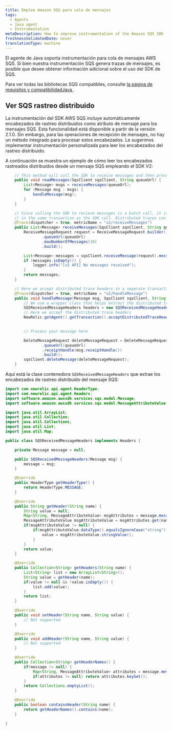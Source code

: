 ```yaml
---
title: Emplee Amazon SQS para cola de mensajes
tags:
  - Agents
  - Java agent
  - Instrumentation
metaDescription: How to improve instrumentation of the Amazon SQS SDK for Java applications using New Relic's APM
freshnessValidatedDate: never
translationType: machine
---
```


El agente de Java soporta instrumentación para cola de mensajes AWS SQS. Si bien nuestra instrumentación SQS genera trazas de mensajes, es posible que desee obtener información adicional sobre el uso del SDK de SQS.

Para ver todas las bibliotecas SQS compatibles, consulte [la página de requisitos y compatibilidadJava ](/docs/agents/java-agent/getting-started/compatibility-requirements-java-agent).

## Ver SQS rastreo distribuido

La instrumentación del SDK AWS SQS incluye automáticamente encabezados de rastreo distribuidos como atributo de mensaje para los mensajes SQS. Esta funcionalidad está disponible a partir de la versión 2.1.0. Sin embargo, para las operaciones de recepción de mensajes, no hay un método integrado para procesar estos encabezados. Le sugerimos implementar instrumentación personalizada para leer los encabezados del rastreo distribuido.

A continuación se muestra un ejemplo de cómo leer los encabezados rastreados distribuidos desde un mensaje SQS empleando el SDK V2:

```java
	// This method will call the SDK to receive messages and then process them
    public void readMessages(SqsClient sqsClient, String queueUrl) {
        List<Message> msgs = receiveMessages(queueUrl);
        for (Message msg : msgs) {
            handleMessage(msg);
        }
    }

    // Since calling the SDK to recieve messages is a batch call, it is not recommended to accept distributed trace headers
    // in the same transaction as the SDK call. Distributed traces can only have one parent span.
    @Trace(dispatcher = true, metricName = "v2/receiveMessages")
    public List<Message> receiveMessages(SqsClient sqsClient, String queueUrl) {
        ReceiveMessageRequest request = ReceiveMessageRequest.builder()
                .queueUrl(queueUrl)
                .maxNumberOfMessages(10)
                .build();

        List<Message> messages = sqsClient.receiveMessage(request).messages();
        if (messages.isEmpty()) {
            logger.info("[v2 API] No messages received");
        }
        return messages;
    }

    // Here we accept distributed trace headers in a seperate transaction from the SDK call.
    @Trace(dispatcher = true, metricName = "v2/handleMessage")
    public void handleMessage(Message msg, SqsClient sqsClient, String queueUrl) {
        // We use a wrapper class that helps extract the distributed trace headers
        SQSReceivedMessageHeaders headers = new SQSReceivedMessageHeaders(msg);
        // Here we accept the distributed trace headers
        NewRelic.getAgent().getTransaction().acceptDistributedTraceHeaders(TransportType.Other, headers);
        

        // Process your message here

        DeleteMessageRequest deleteMessageRequest = DeleteMessageRequest.builder()
                .queueUrl(queueUrl)
                .receiptHandle(msg.receiptHandle())
                .build();
        sqsClient.deleteMessage(deleteMessageRequest);
    }
```

Aquí está la clase contenedora `SQSReceivedMessageHeaders` que extrae los encabezados de rastreo distribuido del mensaje SQS:

```java
import com.newrelic.api.agent.HeaderType;
import com.newrelic.api.agent.Headers;
import software.amazon.awssdk.services.sqs.model.Message;
import software.amazon.awssdk.services.sqs.model.MessageAttributeValue;

import java.util.ArrayList;
import java.util.Collection;
import java.util.Collections;
import java.util.List;
import java.util.Map;

public class SQSReceivedMessageHeaders implements Headers {

	private Message message = null;

	public SQSReceivedMessageHeaders(Message msg) {
		message = msg;
	}

	@Override
	public HeaderType getHeaderType() {
		return HeaderType.MESSAGE;
	}

	@Override
	public String getHeader(String name) {
		String value = null;
		Map<String, MessageAttributeValue> msgAttributes = message.messageAttributes();
		MessageAttributeValue msgAttributeValue = msgAttributes.get(name);
		if(msgAttributeValue != null) {
			if(msgAttributeValue.dataType().equalsIgnoreCase("string")) {
				value = msgAttributeValue.stringValue();
			}
		}
		return value;
	}

	@Override
	public Collection<String> getHeaders(String name) {
		List<String> list = new ArrayList<String>();
		String value = getHeader(name);
		if(value != null && !value.isEmpty()) {
			list.add(value);
		}
		return list;
	}

	@Override
	public void setHeader(String name, String value) {
		// Not supported
	}

	@Override
	public void addHeader(String name, String value) {
		// Not supported
	}

	@Override
	public Collection<String> getHeaderNames() {
		if(message != null) {
			Map<String, MessageAttributeValue> attributes = message.messageAttributes();
			if(attributes != null) return attributes.keySet();
		}
		return Collections.emptyList();
	}

	@Override
	public boolean containsHeader(String name) {
		return getHeaderNames().contains(name);
	}

}
```